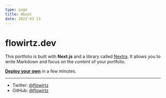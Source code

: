 ```yaml
---
type: page
title: About
date: 2022-03-13
---
```


# flowirtz.dev

This portfolio is built with **Next.js** and a library called [Nextra](https://nextra.vercel.app/). It allows you to write Markdown and focus on the _content_ of your portfolio.

[**Deploy your own**](https://vercel.com/new/git/external?repository-url=https://github.com/vercel/next.js/tree/canary/examples/blog&project-name=portfolio&repository-name=portfolio) in a few minutes.

---

- Twitter: [@flowirtz](https://twitter.com/flowirtz)
- GitHub: [@flowirtz](https://github.com/flowirtz)
